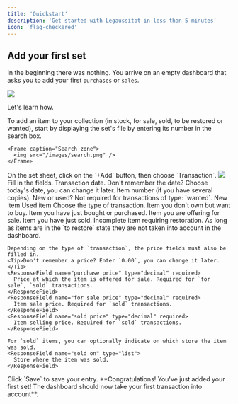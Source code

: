 ```yaml
---
title: 'Quickstart'
description: 'Get started with Legaussitot in less than 5 minutes'
icon: 'flag-checkered'
---
```

## Add your first set

In the beginning there was nothing. You arrive on an empty dashboard that asks you to add your first `purchases` or `sales`.

<Frame caption="Dashboard on your first login.">
  <img src="/images/empty-dashboard.png" />
</Frame>

Let's learn how.

<Steps>
  <Step title="Search for the set">
    To add an item to your collection (in stock, for sale, sold, to be restored or wanted), start by displaying the set's file by entering its number in the search box.
    
    <Frame caption="Search zone">
      <img src="/images/search.png" />
    </Frame>
  </Step>
  <Step title="Add a transaction">
    On the set sheet, click on the `+Add` button, then choose `Transaction`.
    <Frame caption="Add a transaction">
      <img src="/images/add-transaction.png" />
    </Frame>
  </Step>
  <Step title="Enter information">
    Fill in the fields.
    <ResponseField name="date" type="date" required>
      Transaction date.
      <Tip>Don't remember the date? Choose today's date, you can change it later.</Tip>
    </ResponseField>
    <ResponseField name="item" type="integer" required>
      Item number (if you have several copies).
    </ResponseField>
    <ResponseField name="status" type="list" required>
      New or used? Not required for transactions of type: `wanted`.
      <Expandable title="properties">
        <ResponseField name="new" type="string">
          New item
        </ResponseField>
        <ResponseField name="used" type="string">
          Used item
        </ResponseField>
      </Expandable>
    </ResponseField>
    <ResponseField name="transaction" type="list" required>
         Choose the type of transaction.
      <Expandable title="properties">
        <ResponseField name="wanted" type="string">
          Item you don't own but want to buy.
        </ResponseField>
        <ResponseField name="owned" type="string">
          Item you have just bought or purchased.
        </ResponseField>
        <ResponseField name="for sale" type="string">
          Item you are offering for sale.
        </ResponseField>
        <ResponseField name="sold" type="string">
          Item you have just sold.
        </ResponseField>
        <ResponseField name="to restore" type="string">
          Incomplete item requiring restoration.
          <Tip>As long as items are in the `to restore` state they are not taken into account in the dashboard.</Tip>
        </ResponseField>
      </Expandable>
    </ResponseField>

    Depending on the type of `transaction`, the price fields must also be filled in.
    <Tip>Don't remember a price? Enter `0.00`, you can change it later.</Tip>
    <ResponseField name="purchase price" type="decimal" required>
      Price at which the item is offered for sale. Required for `for sale`, `sold` transactions.
    </ResponseField>
    <ResponseField name="for sale price" type="decimal" required>
      Item sale price. Required for `sold` transactions.
    </ResponseField>
    <ResponseField name="sold price" type="decimal" required>
      Item selling price. Required for `sold` transactions.
    </ResponseField>
    
    For `sold` items, you can optionally indicate on which store the item was sold.
    <ResponseField name="sold on" type="list">
      Store where the item was sold.
    </ResponseField>
  </Step>
  <Step title="Save">
    Click `Save` to save your entry.
  </Step>
</Steps>
**Congratulations! You've just added your first set! The dashboard should now take your first transaction into account**.

